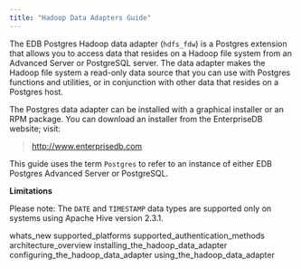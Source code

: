 ```yaml
---
title: "Hadoop Data Adapters Guide"
---
```


The EDB Postgres Hadoop data adapter (`hdfs_fdw`) is a Postgres extension that allows you to access data that resides on a Hadoop file system from an Advanced Server or PostgreSQL server. The data adapter makes the Hadoop file system a read-only data source that you can use with Postgres functions and utilities, or in conjunction with other data that resides on a Postgres host.

The Postgres data adapter can be installed with a graphical installer or an RPM package. You can download an installer from the EnterpriseDB website; visit:

> <http://www.enterprisedb.com>

This guide uses the term `Postgres` to refer to an instance of either EDB Postgres Advanced Server or PostgreSQL.

**Limitations**

Please note: The `DATE` and `TIMESTAMP` data types are supported only on systems using Apache Hive version 2.3.1.

<div class="toctree" data-maxdepth="3">

whats_new supported_platforms supported_authentication_methods architecture_overview installing_the_hadoop_data_adapter configuring_the_hadoop_data_adapter using_the_hadoop_data_adapter

</div>
